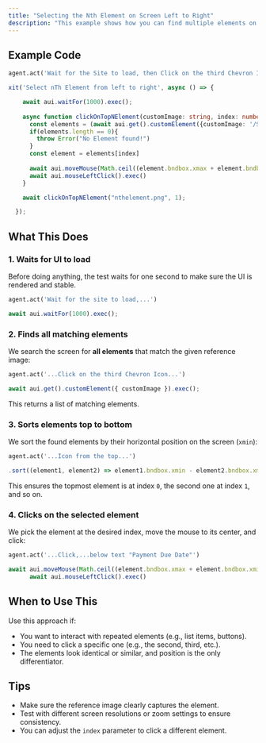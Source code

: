 ```yaml
---
title: "Selecting the Nth Element on Screen Left to Right"
description: "This example shows how you can find multiple elements on the screen using a reference image and click on a specific one based on its position from the left to the right. "
---
```


## Example Code

<CodeGroup>

```python The Agentic way
agent.act('Wait for the Site to load, then Click on the third Chevron Icon from the left, below text "Payment Due Date"')
```


```typescript TypeScript
xit('Select nTh Element from left to right', async () => {

    await aui.waitFor(1000).exec();
    
    async function clickOnTopNElement(customImage: string, index: number = 0){
      const elements = (await aui.get().customElement({customImage: '/Screenshot.png'}).exec()).sort((element1, element2) => element1.bndbox.xmin - element2.bndbox.xmin)
      if(elements.length == 0){
        throw Error("No Element found!")
      }
      const element = elements[index]
    
      await aui.moveMouse(Math.ceil((element.bndbox.xmax + element.bndbox.xmin) /2), Math.ceil((element.bndbox.ymax + element.bndbox.ymin) /2)).exec();
      await aui.mouseLeftClick().exec()
    }

    await clickOnTopNElement("nthelement.png", 1);

  });
```

</CodeGroup>

## What This Does

### 1. Waits for UI to load

Before doing anything, the test waits for one second to make sure the UI is rendered and stable.

<CodeGroup>

```python The Agentic way
agent.act('Wait for the site to load,...')
```


```typescript TypeScript
await aui.waitFor(1000).exec(); 
```

</CodeGroup>

### 2. Finds all matching elements

We search the screen for **all elements** that match the given reference image:

<CodeGroup>

```python The Agentic way
agent.act('...Click on the third Chevron Icon...')
```


```typescript TypeScript
await aui.get().customElement({ customImage }).exec();
```

</CodeGroup>

This returns a list of matching elements.

### 3. Sorts elements top to bottom

We sort the found elements by their horizontal position on the screen (`xmin`):

<CodeGroup>

```python The Agentic way
agent.act('...Icon from the top...')
```


```typescript TypeScript
.sort((element1, element2) => element1.bndbox.xmin - element2.bndbox.xmin)
```

</CodeGroup>

This ensures the topmost element is at index `0`, the second one at index `1`, and so on.

### 4. Clicks on the selected element

We pick the element at the desired index, move the mouse to its center, and click:

<CodeGroup>

```python The Agentic way
agent.act('...Click,...below text "Payment Due Date"')
```


```typescript TypeScript
await aui.moveMouse(Math.ceil((element.bndbox.xmax + element.bndbox.xmin)/2), Math.ceil((element.bndbox.ymax + element.bndbox.ymin)/2)).exec();
      await aui.mouseLeftClick().exec()
```

</CodeGroup>

## When to Use This

Use this approach if:

- You want to interact with repeated elements (e.g., list items, buttons).
- You need to click a specific one (e.g., the second, third, etc.).
- The elements look identical or similar, and position is the only differentiator.

## Tips

- Make sure the reference image clearly captures the element.
- Test with different screen resolutions or zoom settings to ensure consistency.
- You can adjust the `index` parameter to click a different element.
